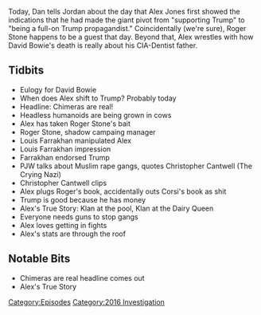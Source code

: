 {{DEFAULTSORT:
    #_EPISODE_0101:January 11, 2016
}}{{Episode
    | title           = January 11, 2016
    | caption         = Listen to this episode on [https://knowledgefight.libsyn.com/knowledge-fight-jan-11-2016 Libsyn] [https://open.spotify.com/episode/0TBp6lYUrh3oBABKUPw3O8 Spotify]
    | episodeNumber   = 101
    | length          = 01:11:35
    | airDate         = November 13, 2017
    | coverageDate    = January 11, 2016
    | episodeType     = [[:Category:2016 Investigation|2016 Investigation]]
    | appearance      = [[David Bowie]], [[Roger Stone]], [[Louis Farrakhan]], [[Christopher Cantwell]]
    | beverage        = Ripit! 3-way
    | oocDrop         = Nico, I need your help. I'm out of control
    | previousEpisode = [[100: January 6-7, 2016]]
    | nextEpisode     = [[102: Alex On Russian Media]]
}}

{{Stub}}

Today, Dan tells Jordan about the day that Alex Jones first showed the indications that he had made the giant pivot from "supporting Trump" to "being a full-on Trump propagandist." Coincidentally (we're sure), Roger Stone happens to be a guest that day. Beyond that, Alex wrestles with how David Bowie's death is really about his CIA-Dentist father.

==Tidbits==

*Eulogy for David Bowie
*When does Alex shift to Trump? Probably today
*Headline: Chimeras are real!
*Headless humanoids are being grown in cows
*Alex has taken Roger Stone's bait
*Roger Stone, shadow campaing manager
*Louis Farrakhan manipulated Alex
*Louis Farrakhan impression
*Farrakhan endorsed Trump
*PJW talks about Muslim rape gangs, quotes Christopher Cantwell (The Crying Nazi)
*Christopher Cantwell clips
*Alex plugs Roger's book, accidentally outs Corsi's book as shit
*Trump is good because he has money
*Alex's True Story: Klan at the pool, Klan at the Dairy Queen
*Everyone needs guns to stop gangs
*Alex loves getting in fights
*Alex's stats are through the roof

==Notable Bits==

*Chimeras are real headline comes out
*Alex's True Story

[[Category:Episodes]]
[[Category:2016 Investigation]]
